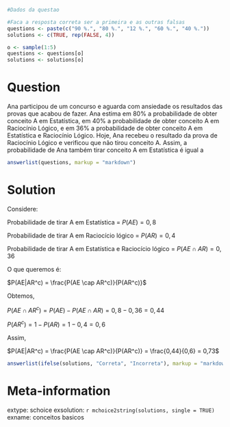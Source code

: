 ```r
#Dados da questao

#Faca a resposta correta ser a primeira e as outras falsas
questions <- paste(c("90 %.", "80 %.", "12 %.", "60 %.", "40 %."))
solutions <- c(TRUE, rep(FALSE, 4))

o <- sample(1:5)
questions <- questions[o]
solutions <- solutions[o]
```

Question
========
Ana participou de um concurso e aguarda com ansiedade os resultados das provas que acabou de fazer. Ana estima em 80% a probabilidade de obter conceito A em Estatística, em 40% a probabilidade de obter conceito A em Raciocínio Lógico, e em 36% a probabilidade de obter conceito A em Estatística e Raciocínio Lógico. Hoje, Ana recebeu o resultado da prova de Raciocínio Lógico e verificou que não tirou conceito A. Assim, a probabilidade de Ana também tirar conceito A em Estatística é igual a



```r
answerlist(questions, markup = "markdown")
```

Solution
========

Considere:

Probabilidade de tirar A em Estatística = $P(AE) = 0,8$

Probabilidade de tirar A em Raciocício lógico = $P(AR) = 0,4$

Probabilidade de tirar A em Estatística e Raciocício lógico = $P(AE \cap AR) = 0,36$

O que queremos é:

$P(AE|AR^c) = \frac{P(AE \cap AR^c)}{P(AR^c)}$

Obtemos,

$P(AE \cap AR^c) = P(AE) - P(AE \cap AR) = 0,8-0,36=0,44$

$P(AR^c) = 1-P(AR)=1-0,4=0,6$

Assim,

$P(AE|AR^c) = \frac{P(AE \cap AR^c)}{P(AR^c)} = \frac{0,44}{0,6} = 0,73$



```r
answerlist(ifelse(solutions, "Correta", "Incorreta"), markup = "markdown")
```

Meta-information
================
extype: schoice
exsolution: `r mchoice2string(solutions, single = TRUE)`
exname: conceitos basicos